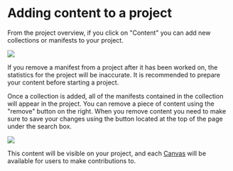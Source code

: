 
# Adding content to a project

From the project overview, if you click on "Content" you can add new collections or manifests to your project.

![](</assets/Screenshot 2020-09-03 at 22.22.31.png>)

<Callout type="warning">
If you remove a manifest from a project after it has been worked on, the statistics for the project will be inaccurate. It is recommended to prepare your content before starting a project.
</Callout>

Once a collection is added, all of the manifests contained in the collection will appear in the project. You can remove a piece of content using the "remove" button on the right. When you remove content you need to make sure to save your changes using the button located at the top of the page under the search box.

![](</assets/image (3).png>)

This content will be visible on your project, and each [Canvas](../managing-iiif/canvases.mdx) will be available for users to make contributions to.
